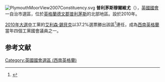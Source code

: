 [[File:PlymouthMoorView2007Constituency.svg|right]]
'''普利茅斯穆爾維尤'''（{{lang-en|Plymouth Moor View}}），[[英國|英國]][[英國國會|國會]]一自治市選區，位於[[英格蘭|英格蘭]][[德文郡|德文郡]][[普利茅斯|普利茅斯]]的北部地區。設於2010年。

[[2010年英國大選|2010年大選中]]工黨的[[艾利森·錫貝克|艾利森·錫貝克]]以37.2%選票勝出該區<ref name="">{{cite news
|publisher=[[英國廣播公司|英國廣播公司]]
|date=2010年5月7日
|title=Election 2010/Constituency/Plymouth Moor View
|url=http://news.bbc.co.uk/1/shared/election2010/results/constituency/d53.stm
|accessdate=2010年5月30日
|archive-date=2012年3月12日
|archive-url=https://web.archive.org/web/20120312111929/http://news.bbc.co.uk/1/shared/election2010/results/constituency/d53.stm
|dead-url=no
}}</ref>連任，成為[[西南英格蘭|西南英格蘭]]當年四個工黨國會議員之一。

==参考文献==
<div class="references-small">
<references></references>
</div>

{{DEFAULTSORT:Plymouth Moor View (UK Parliament constituency)}}
[[Category:英國國會選區_(西南英格蘭)|Category:英國國會選區 (西南英格蘭)]]